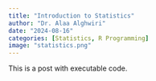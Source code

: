 ```yaml
---
title: "Introduction to Statistics"
author: "Dr. Alaa Alghwiri"
date: "2024-08-16"
categories: [Statistics, R Programming]
image: "statistics.png"
---
```


This is a post with executable code.
